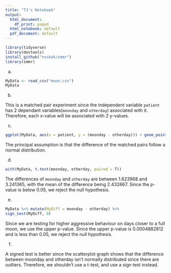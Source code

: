 ```yaml
---
title: "TJ's Notebook"
output:
  html_document:
    df_print: paged
  html_notebook: default
  pdf_document: default
---
```


```r
library(tidyverse)
library(devtools)
install_github("nxskok/smmr")
library(smmr)
```

a)
```r
MyData <- read_csv("moon.csv")
MyData
```

b)

This is a matched pair experiment since the independent variable `patient` has 2 dependant variables(`moonday` and `otherday`) associated with it. Therefore, each x-value will be associated with 2 y-values.

c)
```r
ggplot(MyData, aes(x = patient, y = (moonday - otherday))) + geom_point()
```

The principal assumption is that the difference of the matched pairs follow a normal distribution.

d)
```r
with(MyData, t.test(moonday, otherday, paired = T))
```
The differences of `moonday` and `otherday` are between 1.623968 and 3.241365, with the mean of the difference being 2.432667. Since the p-value is below 0.05, we reject the null hypothesis.

e)
```r
MyData %>% mutate(MyDiff = moonday - otherday) %>%
sign_test(MyDiff, 0)
```
Since we are testing for higher aggressive behaviour on days closer to a full moon, we use the upper p-value. Since the upper p-value is 0.0004882812 and is less than 0.05, we reject the null hypothesis.

f)

A signed test is better since the scatterplot graph shows that the difference between moonday and otherday isn't normally distributed since there are outliers. Therefore, we shouldn't use a t-test, and use a sign test instead.

